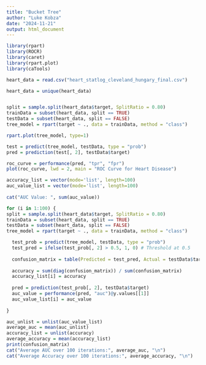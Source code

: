 ---
title: "Bucket Tree"
author: "Luke Kobza"
date: "2024-11-21"
output: html_document
---

```{r}
library(rpart)
library(ROCR)
library(caret)
library(rpart.plot)
library(caTools)

heart_data = read.csv("heart_statlog_cleveland_hungary_final.csv")

heart_data = unique(heart_data)


split = sample.split(heart_data$target, SplitRatio = 0.80) 
trainData = subset(heart_data, split == TRUE)
testData = subset(heart_data, split == FALSE)
tree_model = rpart(target ~ ., data = trainData, method = "class")

rpart.plot(tree_model, type=1)

test = predict(tree_model, testData, type = "prob")
pred = prediction(test[, 2], testData$target)

roc_curve = performance(pred, "tpr", "fpr")
plot(roc_curve, lwd = 2, main = "ROC Curve for Heart Disease")

accuracy_list = vector(mode='list', length=100)
auc_value_list = vector(mode='list', length=100)
  
cat("AUC Value: ", sum(auc_value))

for (i in 1:100) {
split = sample.split(heart_data$target, SplitRatio = 0.80) 
trainData = subset(heart_data, split == TRUE)
testData = subset(heart_data, split == FALSE)
tree_model = rpart(target ~ ., data = trainData, method = "class")

  test_prob = predict(tree_model, testData, type = "prob")
  test_pred = ifelse(test_prob[, 2] > 0.5, 1, 0) # Threshold at 0.5
  
  confusion_matrix = table(Predicted = test_pred, Actual = testData$target)
  
  accuracy = sum(diag(confusion_matrix)) / sum(confusion_matrix)
  accuracy_list[i] = accuracy
  
  pred = prediction(test_prob[, 2], testData$target)
  auc_value = performance(pred, "auc")@y.values[[1]]
  auc_value_list[i] = auc_value
  
}

auc_unlist = unlist(auc_value_list)
average_auc = mean(auc_unlist)
accuracy_list = unlist(accuracy)
average_accuracy = mean(accuracy_list)
print(confusion_matrix)
cat("Average AUC over 100 iterations:", average_auc, "\n")
cat("Average Accuracy over 100 iterations:", average_accuracy, "\n")

```
